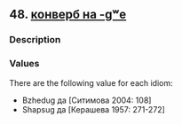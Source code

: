 ## 48. <a href =  'https://agricolamz.github.io/The_Circassian_Isoglosses_Database/48.html'>конверб на -gʷe</a>
### Description



### Values
There are the following value for each idiom:

* Bzhedug  да [Ситимова 2004: 108] 
* Shapsug  да [Керашева 1957: 271-272] 

